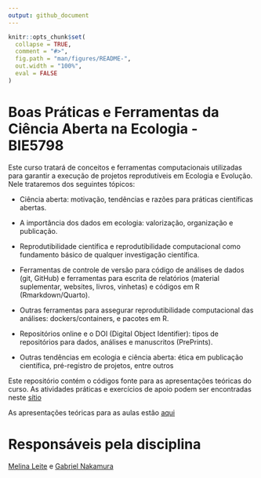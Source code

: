 ```yaml
---
output: github_document
---
```


<!-- README.md is generated from README.Rmd. Please edit that file -->

```r
knitr::opts_chunk$set(
  collapse = TRUE,
  comment = "#>",
  fig.path = "man/figures/README-",
  out.width = "100%",
  eval = FALSE
)
```

# Boas Práticas e Ferramentas da Ciência Aberta na Ecologia - BIE5798 

Este curso tratará de conceitos e ferramentas computacionais utilizadas para garantir a execução de projetos reprodutíveis
    em Ecologia e Evolução. Nele trataremos dos seguintes tópicos:
    
- Ciência aberta: motivação, tendências e razões para práticas científicas abertas. 

- A importância dos dados em ecologia: valorização, organização e publicação.

- Reprodutibilidade científica e reprodutibilidade computacional como fundamento básico de qualquer investigação científica.

- Ferramentas de controle de versão para código de análises de dados (git, GitHub) e ferramentas para escrita de relatórios (material suplementar, websites, livros, vinhetas) e códigos em R (Rmarkdown/Quarto). 

- Outras ferramentas para assegurar reprodutibilidade computacional das análises: dockers/containers, e pacotes em R. 

- Repositórios online e o DOI (Digital Object Identifier): tipos de repositórios para dados, análises e manuscritos (PrePrints). 

- Outras tendências em ecologia e ciência aberta: ética em publicação científica, pré-registro de projetos, entre outros

Este repositório contém o códigos fonte para as apresentações teóricas do curso. As atividades práticas e exercícios de apoio podem ser 
    encontradas neste [sítio](https://gabrielnakamura.github.io/USP_reproducibility_BIE5791/) 


As apresentações teóricas para as aulas estão [aqui](https://gabrielnakamura.github.io/USP_BIE5798_apresentacoes/)

# Responsáveis pela disciplina

[Melina Leite](https://melinaleite.weebly.com/) e [Gabriel Nakamura](https://main--gabrielnakamura.netlify.app/)







